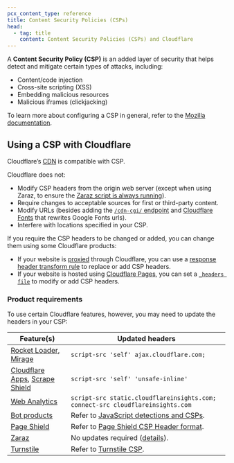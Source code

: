 ```yaml
---
pcx_content_type: reference
title: Content Security Policies (CSPs)
head:
  - tag: title
    content: Content Security Policies (CSPs) and Cloudflare
---
```


A **Content Security Policy (CSP)** is an added layer of security that helps detect and mitigate certain types of attacks, including:

- Content/code injection
- Cross-site scripting (XSS)
- Embedding malicious resources
- Malicious iframes (clickjacking)

To learn more about configuring a CSP in general, refer to the [Mozilla documentation](https://developer.mozilla.org/docs/web/http/csp).

## Using a CSP with Cloudflare

Cloudflare’s [CDN](/cache/) is compatible with CSP.

Cloudflare does not:

- Modify CSP headers from the origin web server (except when using Zaraz, to ensure the [Zaraz script is always running](https://blog.cloudflare.com/cloudflare-zaraz-supports-csp/)).
- Require changes to acceptable sources for first or third-party content.
- Modify URLs (besides adding the [`/cdn-cgi/` endpoint](/fundamentals/reference/cdn-cgi-endpoint/) and [Cloudflare Fonts](/speed/optimization/content/fonts/) that rewrites Google Fonts urls).
- Interfere with locations specified in your CSP.

If you require the CSP headers to be changed or added, you can change them using some Cloudflare products:

- If your website is [proxied](/dns/proxy-status/) through Cloudflare, you can use a [response header transform rule](/rules/transform/response-header-modification/) to replace or add CSP headers.
- If your website is hosted using [Cloudflare Pages](/pages/), you can set a [`_headers file`](/pages/configuration/headers/) to modify or add CSP headers.

### Product requirements

To use certain Cloudflare features, however, you may need to update the headers in your CSP:

| Feature(s)                                                                                                                    | Updated headers                                                                                                                              |
| ----------------------------------------------------------------------------------------------------------------------------- | -------------------------------------------------------------------------------------------------------------------------------------------- |
| [Rocket Loader](/speed/optimization/content/rocket-loader/), [Mirage](/speed/optimization/images/mirage/)                     | `script-src 'self' ajax.cloudflare.com;`                                                                                                     |
| [Cloudflare Apps](https://cloudflareapps.com/apps/developer/docs/getting-started), [Scrape Shield](/waf/tools/scrape-shield/) | `script-src 'self' 'unsafe-inline'`                                                                                                          |
| [Web Analytics](/web-analytics/)                                                                                              | `script-src static.cloudflareinsights.com; connect-src cloudflareinsights.com`                                                               |
| [Bot products](/bots/)                                                                                                        | Refer to [JavaScript detections and CSPs](/bots/additional-configurations/javascript-detections/#if-you-have-a-content-security-policy-csp). |
| [Page Shield](/page-shield/)                                                                                                  | Refer to [Page Shield CSP Header format](/page-shield/reference/csp-header/).                                                                |
| [Zaraz](/zaraz/)                                                                                                              | No updates required ([details](https://blog.cloudflare.com/cloudflare-zaraz-supports-csp/)).                                                 |
| [Turnstile](/turnstile/)                                                                                                      | Refer to [Turnstile CSP](/turnstile/reference/content-security-policy/).                                                                     |

